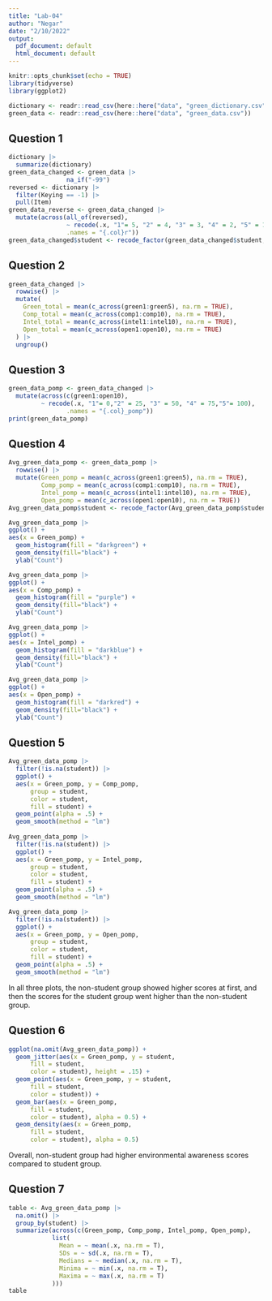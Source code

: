 ```yaml
---
title: "Lab-04"
author: "Negar"
date: "2/10/2022"
output:
  pdf_document: default
  html_document: default
---
```


```r
knitr::opts_chunk$set(echo = TRUE)
library(tidyverse)
library(ggplot2)
```


```r
dictionary <- readr::read_csv(here::here("data", "green_dictionary.csv"))
green_data <- readr::read_csv(here::here("data", "green_data.csv"))
```

## Question 1

```r
dictionary |>
  summarize(dictionary)
green_data_changed <- green_data |>
                na_if("-99")
reversed <- dictionary |>
  filter(Keying == -1) |>
  pull(Item)
green_data_reverse <- green_data_changed |> 
  mutate(across(all_of(reversed),
                ~ recode(.x, "1"= 5, "2" = 4, "3" = 3, "4" = 2, "5" = 1),
                .names = "{.col}r"))
green_data_changed$student <- recode_factor(green_data_changed$student, '1' = "Non-student", '2' = "Student", .default = NULL)
```

## Question 2

```r
green_data_changed |>
  rowwise() |> 
  mutate(
    Green_total = mean(c_across(green1:green5), na.rm = TRUE),
    Comp_total = mean(c_across(comp1:comp10), na.rm = TRUE),
    Intel_total = mean(c_across(intel1:intel10), na.rm = TRUE),
    Open_total = mean(c_across(open1:open10), na.rm = TRUE)
  ) |>
  ungroup()
```

## Question 3

```r
green_data_pomp <- green_data_changed |> 
  mutate(across(c(green1:open10),
         ~ recode(.x, "1"= 0,"2" = 25, "3" = 50, "4" = 75,"5"= 100),
                .names = "{.col}_pomp"))
print(green_data_pomp)
```

## Question 4

```r
Avg_green_data_pomp <- green_data_pomp |>
  rowwise() |> 
  mutate(Green_pomp = mean(c_across(green1:green5), na.rm = TRUE),
         Comp_pomp = mean(c_across(comp1:comp10), na.rm = TRUE),
         Intel_pomp = mean(c_across(intel1:intel10), na.rm = TRUE),
         Open_pomp = mean(c_across(open1:open10), na.rm = TRUE))
Avg_green_data_pomp$student <- recode_factor(Avg_green_data_pomp$student, '1' = "Non-student", '2' = "Student", .default = NULL)

Avg_green_data_pomp |>
ggplot() +
aes(x = Green_pomp) +
  geom_histogram(fill = "darkgreen") +
  geom_density(fill="black") +
  ylab("Count")

Avg_green_data_pomp |> 
ggplot() +
aes(x = Comp_pomp) +
  geom_histogram(fill = "purple") +
  geom_density(fill="black") +
  ylab("Count")

Avg_green_data_pomp |>
ggplot() +
aes(x = Intel_pomp) +
  geom_histogram(fill = "darkblue") +
  geom_density(fill="black") +
  ylab("Count")

Avg_green_data_pomp |> 
ggplot() +
aes(x = Open_pomp) +
  geom_histogram(fill = "darkred") +
  geom_density(fill="black") +
  ylab("Count")
```

## Question 5

```r
Avg_green_data_pomp |> 
  filter(!is.na(student)) |> 
  ggplot() +
  aes(x = Green_pomp, y = Comp_pomp,
      group = student,
      color = student,
      fill = student) + 
  geom_point(alpha = .5) +
  geom_smooth(method = "lm")
  
Avg_green_data_pomp |> 
  filter(!is.na(student)) |> 
  ggplot() +
  aes(x = Green_pomp, y = Intel_pomp,
      group = student,
      color = student,
      fill = student) + 
  geom_point(alpha = .5) +
  geom_smooth(method = "lm")

Avg_green_data_pomp |> 
  filter(!is.na(student)) |> 
  ggplot() +
  aes(x = Green_pomp, y = Open_pomp,
      group = student,
      color = student,
      fill = student) + 
  geom_point(alpha = .5) +
  geom_smooth(method = "lm")
```

In all three plots, the non-student group showed higher scores at first, and then the scores for the student group went higher than the non-student group.

## Question 6

```r
ggplot(na.omit(Avg_green_data_pomp)) +
  geom_jitter(aes(x = Green_pomp, y = student,
      fill = student,
      color = student), height = .15) +
  geom_point(aes(x = Green_pomp, y = student,
      fill = student,
      color = student)) +
  geom_bar(aes(x = Green_pomp,
      fill = student,
      color = student), alpha = 0.5) +
  geom_density(aes(x = Green_pomp,
      fill = student,
      color = student), alpha = 0.5)
```

Overall, non-student group had higher environmental awareness scores compared to student group.

## Question 7

```r
table <- Avg_green_data_pomp |>
  na.omit() |>
  group_by(student) |>
  summarize(across(c(Green_pomp, Comp_pomp, Intel_pomp, Open_pomp),
            list(
              Mean = ~ mean(.x, na.rm = T),
              SDs = ~ sd(.x, na.rm = T),
              Medians = ~ median(.x, na.rm = T),
              Minima = ~ min(.x, na.rm = T),
              Maxima = ~ max(.x, na.rm = T)
            )))
table
```


